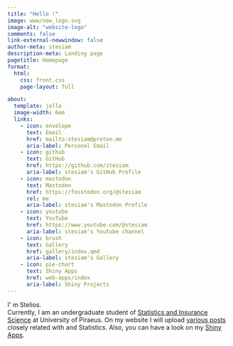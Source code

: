 ```yaml
---
title: "Hello !"
image: www/new_logo.svg
image-alt: "website-logo"
comments: false
link-external-newwindow: false
author-meta: stesiam
description-meta: Landing page
pagetitle: Homepage
format: 
  html:
    css: front.css
    page-layout: full

about:
  template: jolla
  image-width: 6em
  links:
    - icon: envelope
      text: Email
      href: mailto:stesiam@proton.me
      aria-label: Personal Email
    - icon: github
      text: GitHub
      href: https://github.com/stesiam
      aria-label: stesiam's GitHub Profile
    - icon: mastodon
      text: Mastodon
      href: https://fosstodon.org/@stesiam
      rel: me
      aria-label: stesiam's Mastodon Profile
    - icon: youtube
      text: YouTube
      href: https://www.youtube.com/@stesiam
      aria-label: stesiam's Youtube channel
    - icon: brush
      text: Gallery
      href: gallery/index.qmd
      aria-label: stesiam's Gallery
    - icon: pie-chart
      text: Shiny Apps
      href: web-apps/index
      aria-label: Shiny Projects
---
```


```{=html}
<div class ="main">
  <p> I' m Stelios. <br>
  Currently, I am an undergraduate student of <a href="https://www.unipi.gr/unipi/en/sta-home-en.html">Statistics and Insurance Science</a> at University of Piraeus. On my website I will upload <a href="english-posts.html">various posts</a> closely related with <i class="fa-brands fa-r-project" style="color: #3584e4;"></i> and Statistics.
Also, you can have a look on my <a href= "web-apps.qmd">Shiny Apps</a>.
</p>
</div>
```